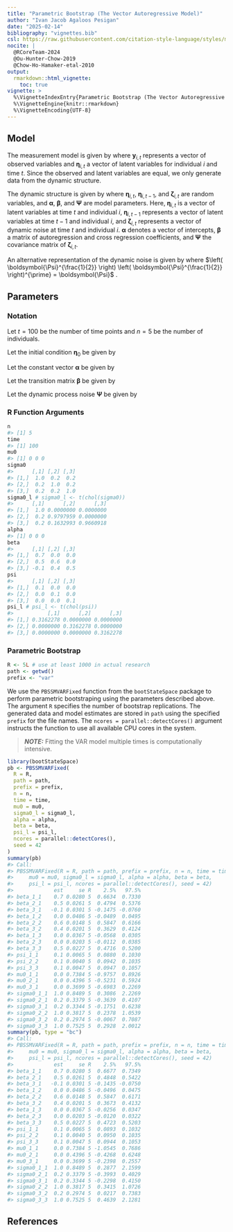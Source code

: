 ```yaml
---
title: "Parametric Bootstrap (The Vector Autoregressive Model)"
author: "Ivan Jacob Agaloos Pesigan"
date: "2025-02-14"
bibliography: "vignettes.bib"
csl: https://raw.githubusercontent.com/citation-style-language/styles/master/apa.csl
nocite: |
  @RCoreTeam-2024
  @Ou-Hunter-Chow-2019
  @Chow-Ho-Hamaker-etal-2010
output:
  rmarkdown::html_vignette:
    toc: true
vignette: >
  %\VignetteIndexEntry{Parametric Bootstrap (The Vector Autoregressive Model)}
  %\VignetteEngine{knitr::rmarkdown}
  %\VignetteEncoding{UTF-8}
---
```






## Model

The measurement model is given by
\begin{equation}
  \mathbf{y}_{i, t}
  =
  \boldsymbol{\eta}_{i, t}
\end{equation}
where $\mathbf{y}_{i, t}$
represents a vector of observed variables
and $\boldsymbol{\eta}_{i, t}$
a vector of latent variables
for individual $i$ and time $t$.
Since the observed and latent variables are equal,
we only generate data
from the dynamic structure.

The dynamic structure is given by
\begin{equation}
  \boldsymbol{\eta}_{i, t}
  =
  \boldsymbol{\alpha}
  +
  \boldsymbol{\beta}
  \boldsymbol{\eta}_{i, t - 1}
  +
  \boldsymbol{\zeta}_{i, t},
  \quad
  \mathrm{with}
  \quad
  \boldsymbol{\zeta}_{i, t}
  \sim
  \mathcal{N}
  \left(
  \mathbf{0},
  \boldsymbol{\Psi}
  \right)
\end{equation}
where
$\boldsymbol{\eta}_{i, t}$,
$\boldsymbol{\eta}_{i, t - 1}$,
and
$\boldsymbol{\zeta}_{i, t}$
are random variables,
and
$\boldsymbol{\alpha}$,
$\boldsymbol{\beta}$,
and
$\boldsymbol{\Psi}$
are model parameters.
Here,
$\boldsymbol{\eta}_{i, t}$
is a vector of latent variables
at time $t$ and individual $i$,
$\boldsymbol{\eta}_{i, t - 1}$
represents a vector of latent variables
at time $t - 1$ and individual $i$,
and
$\boldsymbol{\zeta}_{i, t}$
represents a vector of dynamic noise
at time $t$ and individual $i$.
$\boldsymbol{\alpha}$
denotes a vector of intercepts,
$\boldsymbol{\beta}$
a matrix of autoregression
and cross regression coefficients,
and
$\boldsymbol{\Psi}$
the covariance matrix of
$\boldsymbol{\zeta}_{i, t}$.

An alternative representation of the dynamic noise
is given by
\begin{equation}
  \boldsymbol{\zeta}_{i, t}
  =
  \boldsymbol{\Psi}^{\frac{1}{2}}
  \mathbf{z}_{i, t},
  \quad
  \mathrm{with}
  \quad
  \mathbf{z}_{i, t}
  \sim
  \mathcal{N}
  \left(
  \mathbf{0},
  \mathbf{I}
  \right)
\end{equation}
where
$\left( \boldsymbol{\Psi}^{\frac{1}{2}} \right) \left( \boldsymbol{\Psi}^{\frac{1}{2}} \right)^{\prime} = \boldsymbol{\Psi}$ .

## Parameters

### Notation

Let $t = 100$ be the number of time points and $n = 5$ be the number of individuals.

Let the initial condition
$\boldsymbol{\eta}_{0}$
be given by

\begin{equation}
\boldsymbol{\eta}_{0} \sim \mathcal{N} \left( \boldsymbol{\mu}_{\boldsymbol{\eta} \mid 0}, \boldsymbol{\Sigma}_{\boldsymbol{\eta} \mid 0} \right)
\end{equation}

\begin{equation}
\boldsymbol{\mu}_{\boldsymbol{\eta} \mid 0}
=
\left(
\begin{array}{c}
  0 \\
  0 \\
  0 \\
\end{array}
\right)
\end{equation}

\begin{equation}
\boldsymbol{\Sigma}_{\boldsymbol{\eta} \mid 0}
=
\left(
\begin{array}{ccc}
  1 & 0.2 & 0.2 \\
  0.2 & 1 & 0.2 \\
  0.2 & 0.2 & 1 \\
\end{array}
\right) .
\end{equation}

Let the constant vector $\boldsymbol{\alpha}$ be given by

\begin{equation}
\boldsymbol{\alpha}
=
\left(
\begin{array}{c}
  0 \\
  0 \\
  0 \\
\end{array}
\right) .
\end{equation}

Let the transition matrix $\boldsymbol{\beta}$ be given by

\begin{equation}
\boldsymbol{\beta}
=
\left(
\begin{array}{ccc}
  0.7 & 0 & 0 \\
  0.5 & 0.6 & 0 \\
  -0.1 & 0.4 & 0.5 \\
\end{array}
\right) .
\end{equation}

Let the dynamic process noise $\boldsymbol{\Psi}$ be given by

\begin{equation}
\boldsymbol{\Psi}
=
\left(
\begin{array}{ccc}
  0.1 & 0 & 0 \\
  0 & 0.1 & 0 \\
  0 & 0 & 0.1 \\
\end{array}
\right) .
\end{equation}

### R Function Arguments


``` r
n
#> [1] 5
time
#> [1] 100
mu0
#> [1] 0 0 0
sigma0
#>      [,1] [,2] [,3]
#> [1,]  1.0  0.2  0.2
#> [2,]  0.2  1.0  0.2
#> [3,]  0.2  0.2  1.0
sigma0_l # sigma0_l <- t(chol(sigma0))
#>      [,1]      [,2]      [,3]
#> [1,]  1.0 0.0000000 0.0000000
#> [2,]  0.2 0.9797959 0.0000000
#> [3,]  0.2 0.1632993 0.9660918
alpha
#> [1] 0 0 0
beta
#>      [,1] [,2] [,3]
#> [1,]  0.7  0.0  0.0
#> [2,]  0.5  0.6  0.0
#> [3,] -0.1  0.4  0.5
psi
#>      [,1] [,2] [,3]
#> [1,]  0.1  0.0  0.0
#> [2,]  0.0  0.1  0.0
#> [3,]  0.0  0.0  0.1
psi_l # psi_l <- t(chol(psi))
#>           [,1]      [,2]      [,3]
#> [1,] 0.3162278 0.0000000 0.0000000
#> [2,] 0.0000000 0.3162278 0.0000000
#> [3,] 0.0000000 0.0000000 0.3162278
```

### Parametric Bootstrap


``` r
R <- 5L # use at least 1000 in actual research
path <- getwd()
prefix <- "var"
```

We use the `PBSSMVARFixed` function from the `bootStateSpace` package to perform parametric bootstraping using the parameters described above.
The argument `R` specifies the number of bootstrap replications.
The generated data and model estimates are stored in `path` using the specified `prefix` for the file names.
The `ncores = parallel::detectCores()` argument instructs the function to use all available CPU cores in the system.

> **_NOTE:_**  Fitting the VAR model multiple times is computationally intensive. 


``` r
library(bootStateSpace)
pb <- PBSSMVARFixed(
  R = R,
  path = path,
  prefix = prefix,
  n = n,
  time = time,
  mu0 = mu0,
  sigma0_l = sigma0_l,
  alpha = alpha,
  beta = beta,
  psi_l = psi_l,
  ncores = parallel::detectCores(),
  seed = 42
)
summary(pb)
#> Call:
#> PBSSMVARFixed(R = R, path = path, prefix = prefix, n = n, time = time, 
#>     mu0 = mu0, sigma0_l = sigma0_l, alpha = alpha, beta = beta, 
#>     psi_l = psi_l, ncores = parallel::detectCores(), seed = 42)
#>             est     se R    2.5%   97.5%
#> beta_1_1    0.7 0.0280 5  0.6634  0.7330
#> beta_2_1    0.5 0.0261 5  0.4794  0.5376
#> beta_3_1   -0.1 0.0301 5 -0.1475 -0.0760
#> beta_1_2    0.0 0.0486 5 -0.0489  0.0495
#> beta_2_2    0.6 0.0148 5  0.5847  0.6166
#> beta_3_2    0.4 0.0201 5  0.3629  0.4124
#> beta_1_3    0.0 0.0367 5 -0.0568  0.0305
#> beta_2_3    0.0 0.0203 5 -0.0112  0.0385
#> beta_3_3    0.5 0.0227 5  0.4716  0.5200
#> psi_1_1     0.1 0.0065 5  0.0880  0.1030
#> psi_2_2     0.1 0.0040 5  0.0942  0.1035
#> psi_3_3     0.1 0.0047 5  0.0947  0.1057
#> mu0_1_1     0.0 0.7384 5 -0.9757  0.8926
#> mu0_2_1     0.0 0.4396 5 -0.5231  0.5924
#> mu0_3_1     0.0 0.3699 5 -0.6983  0.2269
#> sigma0_1_1  1.0 0.8489 5  0.3086  2.2269
#> sigma0_2_1  0.2 0.3379 5 -0.3639  0.4107
#> sigma0_3_1  0.2 0.3344 5 -0.1751  0.6238
#> sigma0_2_2  1.0 0.3817 5  0.2378  1.0539
#> sigma0_3_2  0.2 0.2974 5 -0.0067  0.7087
#> sigma0_3_3  1.0 0.7525 5  0.2928  2.0012
summary(pb, type = "bc")
#> Call:
#> PBSSMVARFixed(R = R, path = path, prefix = prefix, n = n, time = time, 
#>     mu0 = mu0, sigma0_l = sigma0_l, alpha = alpha, beta = beta, 
#>     psi_l = psi_l, ncores = parallel::detectCores(), seed = 42)
#>             est     se R    2.5%   97.5%
#> beta_1_1    0.7 0.0280 5  0.6677  0.7349
#> beta_2_1    0.5 0.0261 5  0.4848  0.5422
#> beta_3_1   -0.1 0.0301 5 -0.1435 -0.0750
#> beta_1_2    0.0 0.0486 5 -0.0496  0.0475
#> beta_2_2    0.6 0.0148 5  0.5847  0.6171
#> beta_3_2    0.4 0.0201 5  0.3673  0.4132
#> beta_1_3    0.0 0.0367 5 -0.0256  0.0347
#> beta_2_3    0.0 0.0203 5 -0.0120  0.0322
#> beta_3_3    0.5 0.0227 5  0.4723  0.5203
#> psi_1_1     0.1 0.0065 5  0.0893  0.1032
#> psi_2_2     0.1 0.0040 5  0.0950  0.1035
#> psi_3_3     0.1 0.0047 5  0.0944  0.1053
#> mu0_1_1     0.0 0.7384 5 -1.0545  0.7686
#> mu0_2_1     0.0 0.4396 5 -0.4268  0.6248
#> mu0_3_1     0.0 0.3699 5 -0.2398  0.2557
#> sigma0_1_1  1.0 0.8489 5  0.2877  2.1599
#> sigma0_2_1  0.2 0.3379 5 -0.3993  0.4029
#> sigma0_3_1  0.2 0.3344 5 -0.2298  0.4150
#> sigma0_2_2  1.0 0.3817 5  0.3415  1.0726
#> sigma0_3_2  0.2 0.2974 5  0.0217  0.7383
#> sigma0_3_3  1.0 0.7525 5  0.4639  2.1281
```

## References


